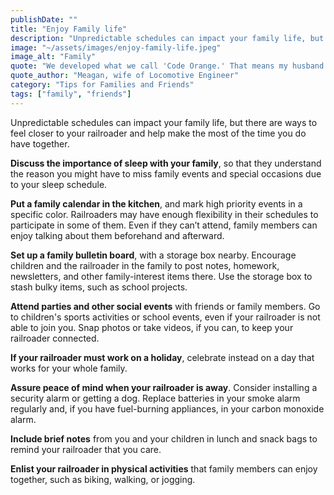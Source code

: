 ```yaml
---
publishDate: ""
title: "Enjoy Family life"
description: "Unpredictable schedules can impact your family life, but there are ways to feel closer to your railroader and help make the most of the time you do have together."
image: "~/assets/images/enjoy-family-life.jpeg"
image_alt: "Family"
quote: "We developed what we call 'Code Orange.' That means my husband's home. If we have plans with anyone else, I cancel them, so we can be together as a family."
quote_author: "Meagan, wife of Locomotive Engineer"
category: "Tips for Families and Friends"
tags: ["family", "friends"]
---
```


Unpredictable schedules can impact your family life, but there are ways to feel closer to your railroader and help make the most of the time you do have together.

**Discuss the importance of sleep with your family**, so that they understand the reason you might have to miss family events and special occasions due to your sleep schedule.

**Put a family calendar in the kitchen**, and mark high priority events in a specific color. Railroaders may have enough flexibility in their schedules to participate in some of them. Even if they can’t attend, family members can enjoy talking about them beforehand and afterward.

**Set up a family bulletin board**, with a storage box nearby. Encourage children and the railroader in the family to post notes, homework, newsletters, and other family-interest items there. Use the storage box to stash bulky items, such as school projects.

**Attend parties and other social events** with friends or family members. Go to children's sports activities or school events, even if your railroader is not able to join you. Snap photos or take videos, if you can, to keep your railroader connected.

**If your railroader must work on a holiday**, celebrate instead on a day that works for your whole family.

**Assure peace of mind when your railroader is away**. Consider installing a security alarm or getting a dog. Replace batteries in your smoke alarm regularly and, if you have fuel-burning appliances, in your carbon monoxide alarm.

**Include brief notes** from you and your children in lunch and snack bags to remind your railroader that you care.

**Enlist your railroader in physical activities** that family members can enjoy together, such as biking, walking, or jogging.
